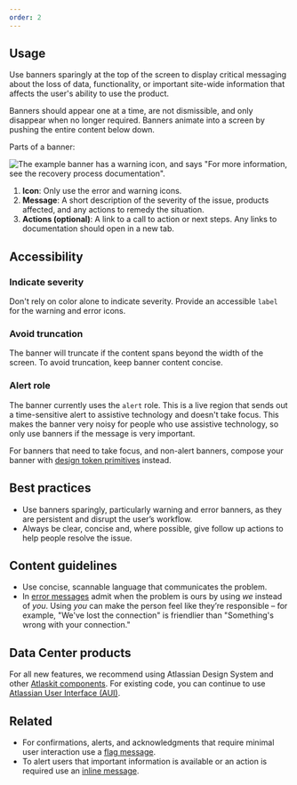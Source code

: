 ```yaml
---
order: 2
---
```


## Usage

Use banners sparingly at the top of the screen to display critical messaging about the loss of data,
functionality, or important site-wide information that affects the user's ability to use the
product.

Banners should appear one at a time, are not dismissible, and only disappear when no longer
required. Banners animate into a screen by pushing the entire content below down.

Parts of a banner:

![The example banner has a warning icon, and says "For more information, see the recovery process documentation".](./images/banner-anatomy.png)

1. **Icon**: Only use the error and warning icons.
2. **Message**: A short description of the severity of the issue, products affected, and any actions
   to remedy the situation.
3. **Actions (optional)**: A link to a call to action or next steps. Any links to documentation
   should open in a new tab.

## Accessibility

### Indicate severity

Don't rely on color alone to indicate severity. Provide an accessible `label` for the warning and
error icons.

### Avoid truncation

The banner will truncate if the content spans beyond the width of the screen. To avoid truncation,
keep banner content concise.

<!-- For longer content that wraps, compose your banner with [design token primitives](/foundations/spacing/primitives/) instead. -->
<!-- Line should be added along with custom example, see ticket DSP-18650 -->

### Alert role

The banner currently uses the `alert` role. This is a live region that sends out a time-sensitive
alert to assistive technology and doesn't take focus. This makes the banner very noisy for people
who use assistive technology, so only use banners if the message is very important.

For banners that need to take focus, and non-alert banners, compose your banner with
[design token primitives](/foundations/spacing/primitives/) instead.

## Best practices

- Use banners sparingly, particularly warning and error banners, as they are persistent and disrupt
  the user’s workflow.
- Always be clear, concise and, where possible, give follow up actions to help people resolve the
  issue.

## Content guidelines

- Use concise, scannable language that communicates the problem.
- In [error messages](https://atlassian.design/content/designing-messages/writing-error-messages)
  admit when the problem is ours by using _we_ instead of _you_. Using _you_ can make the person
  feel like they’re responsible – for example, "We've lost the connection" is friendlier than
  "Something's wrong with your connection."

## Data Center products

For all new features, we recommend using Atlassian Design System and other
[Atlaskit components](https://atlaskit.atlassian.com/). For existing code, you can continue to use
[Atlassian User Interface (AUI)](https://aui.atlassian.com/).

## Related

- For confirmations, alerts, and acknowledgments that require minimal user interaction use a
  [flag message](/components/flag).
- To alert users that important information is available or an action is required use an
  [inline message](/components/inline-message).
